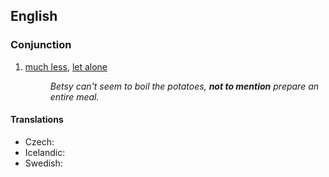 ==English==
===Conjunction===
{{infl|en|conjunction|head=[[not]] [[to]] [[mention]]}}

#[[much less]], [[let alone]]
#: ''Betsy can't seem to boil the potatoes, '''not to mention''' prepare an entire meal.''

====Translations====
* Czech: {{t-|cs|nemluvě}}
* Icelandic: {{t|is|hvað þá heldur}}
* Swedish: {{t|sv|för att inte tala om}}
